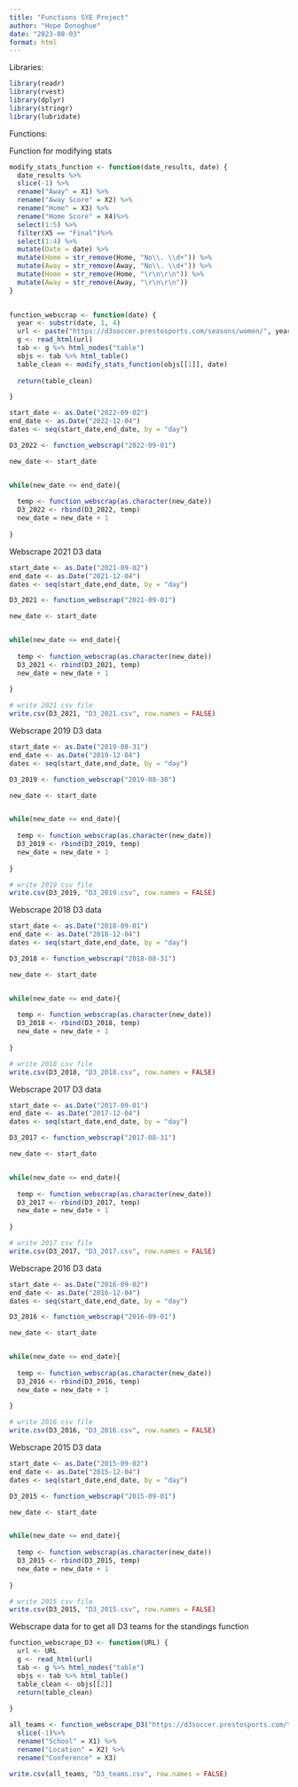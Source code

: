```yaml
---
title: "Functions SYE Project"
author: "Hope Donoghue"
date: "2023-08-03"
format: html 
---
```


Libraries:

```r
library(readr)
library(rvest)
library(dplyr)
library(stringr)
library(lubridate)
```

Functions:

Function for modifying stats
```r
modify_stats_function <- function(date_results, date) {
  date_results %>%
  slice(-1) %>%
  rename("Away" = X1) %>%
  rename("Away Score" = X2) %>%
  rename("Home" = X3) %>%
  rename("Home Score" = X4)%>%
  select(1:5) %>%
  filter(X5 == "Final")%>%
  select(1:4) %>%
  mutate(Date = date) %>%
  mutate(Home = str_remove(Home, "No\\. \\d+")) %>%
  mutate(Away = str_remove(Away, "No\\. \\d+")) %>%
  mutate(Home = str_remove(Home, "\r\n\r\n")) %>%
  mutate(Away = str_remove(Away, "\r\n\r\n"))
}
  
```

```r
function_webscrap <- function(date) {
  year <- substr(date, 1, 4)
  url <- paste("https://d3soccer.prestosports.com/seasons/women/", year, "/schedule?date=", date, sep = "") 
  g <- read_html(url)
  tab <- g %>% html_nodes("table")
  objs <- tab %>% html_table()
  table_clean <- modify_stats_function(objs[[1]], date)
  
  return(table_clean)

}
```



```r
start_date <- as.Date("2022-09-02")
end_date <- as.Date("2022-12-04")
dates <- seq(start_date,end_date, by = "day")

D3_2022 <- function_webscrap("2022-09-01")

new_date <- start_date


while(new_date <= end_date){
  
  temp <- function_webscrap(as.character(new_date))
  D3_2022 <- rbind(D3_2022, temp)
  new_date = new_date + 1
  
}
```


Webscrape 2021 D3 data

```r
start_date <- as.Date("2021-09-02")
end_date <- as.Date("2021-12-04")
dates <- seq(start_date,end_date, by = "day")

D3_2021 <- function_webscrap("2021-09-01")

new_date <- start_date


while(new_date <= end_date){
  
  temp <- function_webscrap(as.character(new_date))
  D3_2021 <- rbind(D3_2021, temp)
  new_date = new_date + 1
  
}
```


```r
# write 2021 csv file
write.csv(D3_2021, "D3_2021.csv", row.names = FALSE)
```


Webscrape 2019 D3 data
```r
start_date <- as.Date("2019-08-31")
end_date <- as.Date("2019-12-04")
dates <- seq(start_date,end_date, by = "day")

D3_2019 <- function_webscrap("2019-08-30")

new_date <- start_date


while(new_date <= end_date){
  
  temp <- function_webscrap(as.character(new_date))
  D3_2019 <- rbind(D3_2019, temp)
  new_date = new_date + 1
  
}
```

```r
# write 2019 csv file
write.csv(D3_2019, "D3_2019.csv", row.names = FALSE)

```

Webscrape 2018 D3 data
```r
start_date <- as.Date("2018-09-01")
end_date <- as.Date("2018-12-04")
dates <- seq(start_date,end_date, by = "day")

D3_2018 <- function_webscrap("2018-08-31")

new_date <- start_date


while(new_date <= end_date){
  
  temp <- function_webscrap(as.character(new_date))
  D3_2018 <- rbind(D3_2018, temp)
  new_date = new_date + 1
  
}
```

```r
# write 2018 csv file
write.csv(D3_2018, "D3_2018.csv", row.names = FALSE)

```

Webscrape 2017 D3 data
```r
start_date <- as.Date("2017-09-01")
end_date <- as.Date("2017-12-04")
dates <- seq(start_date,end_date, by = "day")

D3_2017 <- function_webscrap("2017-08-31")

new_date <- start_date


while(new_date <= end_date){
  
  temp <- function_webscrap(as.character(new_date))
  D3_2017 <- rbind(D3_2017, temp)
  new_date = new_date + 1
  
}
```

```r
# write 2017 csv file
write.csv(D3_2017, "D3_2017.csv", row.names = FALSE)

```

Webscrape 2016 D3 data
```r
start_date <- as.Date("2016-09-02")
end_date <- as.Date("2016-12-04")
dates <- seq(start_date,end_date, by = "day")

D3_2016 <- function_webscrap("2016-09-01")

new_date <- start_date


while(new_date <= end_date){
  
  temp <- function_webscrap(as.character(new_date))
  D3_2016 <- rbind(D3_2016, temp)
  new_date = new_date + 1
  
}
```

```r
# write 2016 csv file
write.csv(D3_2016, "D3_2016.csv", row.names = FALSE)

```


Webscrape 2015 D3 data
```r
start_date <- as.Date("2015-09-02")
end_date <- as.Date("2015-12-04")
dates <- seq(start_date,end_date, by = "day")

D3_2015 <- function_webscrap("2015-09-01")

new_date <- start_date


while(new_date <= end_date){
  
  temp <- function_webscrap(as.character(new_date))
  D3_2015 <- rbind(D3_2015, temp)
  new_date = new_date + 1
  
}
```

```r
# write 2015 csv file
write.csv(D3_2015, "D3_2015.csv", row.names = FALSE)

```


Webscrape data for to get all D3 teams for the standings function  
```r
function_webscrape_D3 <- function(URL) {
  url <- URL 
  g <- read_html(url)
  tab <- g %>% html_nodes("table")
  objs <- tab %>% html_table()
  table_clean <- objs[[2]]
  return(table_clean)
  
}
```

```r
all_teams <- function_webscrape_D3("https://d3soccer.prestosports.com/teams/index-women") %>%
  slice(-1)%>%
  rename("School" = X1) %>%
  rename("Location" = X2) %>%
  rename("Conference" = X3)
```

```r
write.csv(all_teams, "D3_teams.csv", row.names = FALSE)
```


